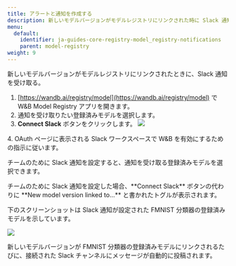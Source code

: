 ```yaml
---
title: アラートと通知を作成する
description: 新しいモデルバージョンがモデルレジストリにリンクされた時に Slack 通知を受け取る。
menu:
  default:
    identifier: ja-guides-core-registry-model_registry-notifications
    parent: model-registry
weight: 9
---
```


新しいモデルバージョンがモデルレジストリにリンクされたときに、Slack 通知を受け取る。

1. [https://wandb.ai/registry/model](https://wandb.ai/registry/model) で W&B Model Registry アプリを開きます。
2. 通知を受け取りたい登録済みモデルを選択します。
3. **Connect Slack** ボタンをクリックします。
    <Frame>
    <img src="/images/models/connect_to_slack.png"  />
</Frame>
4. OAuth ページに表示される Slack ワークスペースで W&B を有効にするための指示に従います。

チームのために Slack 通知を設定すると、通知を受け取る登録済みモデルを選択できます。

<Note>
チームのために Slack 通知を設定した場合、**Connect Slack** ボタンの代わりに **New model version linked to...** と書かれたトグルが表示されます。
</Note>

下のスクリーンショットは Slack 通知が設定された FMNIST 分類器の登録済みモデルを示しています。

<Frame>
    <img src="/images/models/conect_to_slack_fmnist.png"  />
</Frame>

新しいモデルバージョンが FMNIST 分類器の登録済みモデルにリンクされるたびに、接続された Slack チャンネルにメッセージが自動的に投稿されます。